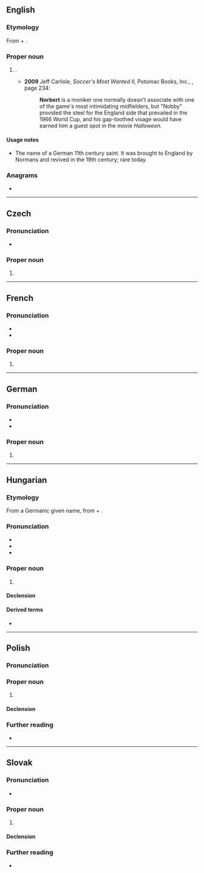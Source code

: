 ==English==

===Etymology===
From {{der|en|goh|nord|t=north}} + {{m|goh|beraht|t=bright}}.

===Proper noun===
{{en-proper noun}}

# {{given name|en|male|from=Germanic languages}}.
#* '''2009''' Jeff Carlisle, ''Soccer's Most Wanted II'', Potomac Books, Inc., {{ISBN|1597971936}}, page 234:
#*: '''Norbert''' is a moniker one normally doesn't associate with one of the game's most intimidating midfielders, but "Nobby" provided the steel for the England side that prevailed in the 1966 World Cup, and his gap-toothed visage would have earned him a guest spot in the movie ''Halloween''.

====Usage notes====
* The name of a German 11th century saint. It was brought to England by Normans and revived in the 19th century; rare today.

===Anagrams===
* {{anagrams|en|a=benorrt|Bortner|Brentor}}

----

==Czech==
{{wikipedia|lang=cs}}

===Pronunciation===
* {{cs-IPA}}

===Proper noun===
{{cs-proper noun|g=m}}

# {{given name|cs|male|eq=Norbert}}

----

==French==

===Pronunciation===
* {{fr-IPA}}
* {{audio|fr|LL-Q150 (fra)-Arthur Crbz-Norbert.wav|Audio}}

===Proper noun===
{{fr-proper noun|g=m}}

# {{given name|fr|male|eq=Norbert}}

----

==German==

===Pronunciation===
* {{IPA|de|/ˈnɔʁbɛʁt/|[ˈnɔɐ̯bɛɐ̯t]}}
* {{audio|de|De-Norbert.ogg|Audio}}

===Proper noun===
{{head|de|proper noun}}

# {{given name|de|male|eq=Norbert}}

----

==Hungarian==
{{wikipedia|lang=hu}}

===Etymology===
From a Germanic given name, from {{der|hu|goh|nord|t=north}} + {{m|goh|beraht|t=bright}}.

===Pronunciation===
* {{hu-IPA}}
* {{hyphenation|hu|Nor|bert}}
* {{rhymes|hu|ɛrt|s=2}}

===Proper noun===
{{head|hu|proper noun}}

# {{given name|hu|male|eq=Norbert}}

====Declension====
{{hu-infl-nom|Norberte|e}}{{hu-pos-etek|Norbert|j|jei}}

====Derived terms====
* {{l|hu|Norbi}}

----

==Polish==
{{wp|lang=pl}}

===Pronunciation===
{{pl-p|a=Pl-Norbert.ogg}}

===Proper noun===
{{pl-proper noun|m-pr}}

# {{given name|pl|male|eq=Norbert}}

====Declension====
{{pl-decl-noun-masc-pers|Norber|t|Norbertowie}}

===Further reading===
* {{R:pl:PWN}}

----

==Slovak==

===Pronunciation===
* {{IPA|sk|/ˈnɔrbɛrt/}}

===Proper noun===
{{sk-proper noun|g=m|gen=Norberta|pl=Norbertovia|decl=chlap}}

# {{given name|sk|male|eq=Norbert}}

====Declension====
{{sk-decl-noun|Norbert|Norberta|Norbertovi|Norberta|Norbertovi|Norbertom|Norbertovia|Norbertov|Norbertom|Norbertov|Norbertoch|Norbertmi}}

===Further reading===
* {{R:SDK}}
